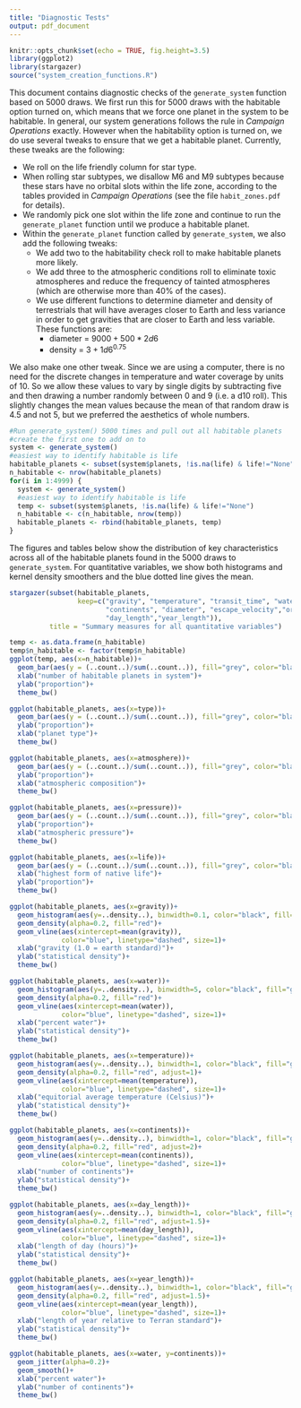 ```yaml
---
title: "Diagnostic Tests"
output: pdf_document
---
```


```r
knitr::opts_chunk$set(echo = TRUE, fig.height=3.5)
library(ggplot2)
library(stargazer)
source("system_creation_functions.R")
```


This document contains diagnostic checks of the `generate_system` function based on 5000 draws. We first run this for 5000 draws with the habitable option turned on, which means that we force one planet in the system to be habitable. In general, our system generations follows the rule in *Campaign Operations* exactly. However when the habitability option is turned on, we do use several tweaks to ensure that we get a habitable planet. Currently, these tweaks are the following:

- We roll on the life friendly column for star type.
- When rolling star subtypes, we disallow M6 and M9 subtypes because these stars have no orbital slots within the life zone, according to the tables provided in *Campaign Operations* (see the file `habit_zones.pdf` for details). 
- We randomly pick one slot within the life zone and continue to run the `generate_planet` function until we produce a habitable planet.
- Within the `generate_planet` function called by `generate_system`, we also add the following tweaks:
     - We add two to the habitability check roll to make habitable planets more likely.
     - We add three to the atmospheric conditions roll to eliminate toxic atmospheres and reduce the frequency of tainted atmospheres (which are otherwise more than 40% of the cases).
     - We use different functions to determine diameter and density of terrestrials that will have averages closer to Earth and less variance in order to get gravities that are closer to Earth and less variable. These functions are:
          - diameter = $9000+500*2d6$
          - density = $3+1d6^{0.75}$
     
We also make one other tweak. Since we are using a computer, there is no need for the discrete changes in temperature and water coverage by units of 10. So we allow these values to vary by single digits by subtracting five and then drawing a number randomly between 0 and 9 (i.e. a d10 roll). This slightly changes the mean values because the mean of that random draw is 4.5 and not 5, but we preferred the aesthetics of whole numbers. 

```r
#Run generate_system() 5000 times and pull out all habitable planets
#create the first one to add on to
system <- generate_system()
#easiest way to identify habitable is life
habitable_planets <- subset(system$planets, !is.na(life) & life!="None")
n_habitable <- nrow(habitable_planets)
for(i in 1:4999) {
  system <- generate_system()
  #easiest way to identify habitable is life
  temp <- subset(system$planets, !is.na(life) & life!="None")
  n_habitable <- c(n_habitable, nrow(temp))
  habitable_planets <- rbind(habitable_planets, temp)
}
```

The figures and tables below show the distribution of key characteristics across all of the habitable planets found in the 5000 draws to `generate_system`. For quantitative variables, we show both histograms and kernel density smoothers and the blue dotted line gives the mean.

```r
stargazer(subset(habitable_planets,
                 keep=c("gravity", "temperature", "transit_time", "water", 
                        "continents", "diameter", "escape_velocity","orbital_velocity",
                        "day_length","year_length")),
          title = "Summary measures for all quantitative variables")
```

```r
temp <- as.data.frame(n_habitable)
temp$n_habitable <- factor(temp$n_habitable)
ggplot(temp, aes(x=n_habitable))+
  geom_bar(aes(y = (..count..)/sum(..count..)), fill="grey", color="black")+
  xlab("number of habitable planets in system")+
  ylab("proportion")+
  theme_bw()
```

```r
ggplot(habitable_planets, aes(x=type))+
  geom_bar(aes(y = (..count..)/sum(..count..)), fill="grey", color="black")+
  ylab("proportion")+
  xlab("planet type")+
  theme_bw()
```

```r
ggplot(habitable_planets, aes(x=atmosphere))+
  geom_bar(aes(y = (..count..)/sum(..count..)), fill="grey", color="black")+
  ylab("proportion")+
  xlab("atmospheric composition")+
  theme_bw()
```

```r
ggplot(habitable_planets, aes(x=pressure))+
  geom_bar(aes(y = (..count..)/sum(..count..)), fill="grey", color="black")+
  ylab("proportion")+
  xlab("atmospheric pressure")+
  theme_bw()
```

```r
ggplot(habitable_planets, aes(x=life))+
  geom_bar(aes(y = (..count..)/sum(..count..)), fill="grey", color="black")+
  xlab("highest form of native life")+
  ylab("proportion")+
  theme_bw()
```

```r
ggplot(habitable_planets, aes(x=gravity))+
  geom_histogram(aes(y=..density..), binwidth=0.1, color="black", fill="grey")+
  geom_density(alpha=0.2, fill="red")+
  geom_vline(aes(xintercept=mean(gravity)),
             color="blue", linetype="dashed", size=1)+
  xlab("gravity (1.0 = earth standard)")+
  ylab("statistical density")+
  theme_bw()
```

```r
ggplot(habitable_planets, aes(x=water))+
  geom_histogram(aes(y=..density..), binwidth=5, color="black", fill="grey")+
  geom_density(alpha=0.2, fill="red")+
  geom_vline(aes(xintercept=mean(water)),
             color="blue", linetype="dashed", size=1)+
  xlab("percent water")+
  ylab("statistical density")+
  theme_bw()
```

```r
ggplot(habitable_planets, aes(x=temperature))+
  geom_histogram(aes(y=..density..), binwidth=1, color="black", fill="grey")+
  geom_density(alpha=0.2, fill="red", adjust=1)+
  geom_vline(aes(xintercept=mean(temperature)),
             color="blue", linetype="dashed", size=1)+
  xlab("equitorial average temperature (Celsius)")+
  ylab("statistical density")+
  theme_bw()
```

```r
ggplot(habitable_planets, aes(x=continents))+
  geom_histogram(aes(y=..density..), binwidth=1, color="black", fill="grey")+
  geom_density(alpha=0.2, fill="red", adjust=2)+
  geom_vline(aes(xintercept=mean(continents)),
             color="blue", linetype="dashed", size=1)+
  xlab("number of continents")+
  ylab("statistical density")+
  theme_bw()
```
  
```r
ggplot(habitable_planets, aes(x=day_length))+
  geom_histogram(aes(y=..density..), binwidth=1, color="black", fill="grey")+
  geom_density(alpha=0.2, fill="red", adjust=1.5)+
  geom_vline(aes(xintercept=mean(day_length)),
             color="blue", linetype="dashed", size=1)+
  xlab("length of day (hours)")+
  ylab("statistical density")+
  theme_bw()
```

```r
ggplot(habitable_planets, aes(x=year_length))+
  geom_histogram(aes(y=..density..), binwidth=1, color="black", fill="grey")+
  geom_density(alpha=0.2, fill="red", adjust=1.5)+
  geom_vline(aes(xintercept=mean(year_length)),
             color="blue", linetype="dashed", size=1)+
  xlab("length of year relative to Terran standard")+
  ylab("statistical density")+
  theme_bw()
```

```r
ggplot(habitable_planets, aes(x=water, y=continents))+
  geom_jitter(alpha=0.2)+
  geom_smooth()+
  xlab("percent water")+
  ylab("number of continents")+
  theme_bw()
```